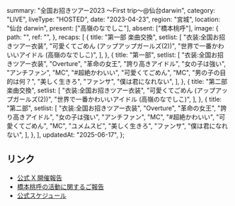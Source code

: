   summary: "全国お招きツアー2023 〜First trip〜@仙台darwin",
  category: "LIVE",
  liveType: "HOSTED",
  date: "2023-04-23",
  region: "宮城",
  location: "仙台 darwin",
  present: ["高嶺のなでしこ"],
  absent: ["橋本桃呼"],
  image: {
    path: "",
    ref: "",
  },
  recaps: [
    {
      title: "第一部 楽曲交換",
      setlist: [
        "衣装:全国お招きツアー衣装",
        "可愛くてごめん (アップアップガールズ(2))",
        "世界で一番かわいいアイドル (高嶺のなでしこ)",
      ],
    },
    {
      title: "第一部",
      setlist: [
        "衣装:全国お招きツアー衣装",
        "Overture",
        "革命の女王",
        "誇り高きアイドル",
        "女の子は強い",
        "アンチファン",
        "MC",
        "#超絶かわいい",
        "可愛くてごめん",
        "MC",
        "男の子の目的は何？",
        "美しく生きろ",
        "ファンサ",
        "僕は君になれない",
      ],
    },
    {
      title: "第二部 楽曲交換",
      setlist: [
        "衣装:全国お招きツアー衣装",
        "可愛くてごめん (アップアップガールズ(2))",
        "世界で一番かわいいアイドル (高嶺のなでしこ)",
      ],
    },
    {
      title: "第二部",
      setlist: [
        "衣装:全国お招きツアー衣装",
        "Overture",
        "革命の女王",
        "誇り高きアイドル",
        "女の子は強い",
        "アンチファン",
        "MC",
        "#超絶かわいい",
        "可愛くてごめん",
        "MC",
        "ユメムスビ",
        "美しく生きろ",
        "ファンサ",
        "僕は君になれない",
      ],
    },
  ],
  updatedAt: "2025-06-17",
};

## リンク

- [公式 X 開催報告](https://x.com/takanenofficial/status/1650122855663775744)
- [橋本桃呼の活動に関するご報告](https://takanenonadeshiko.jp/?p=954)
- [公式スケジュール](https://takanenonadeshiko.jp/?p=748)
